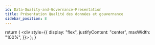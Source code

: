 ```yaml
---
id: Data-Quality-and-Governance-Presentation
title: Présentation Qualité des données et gouvernance
sidebar_position: 8
---
```



  return (
    <div style={{
        display: "flex",
        justifyContent: "center",
        maxWidth: "100%",
      }}>
      <ReactPlayer url='https://www.youtube.com/watch?v=JhDImCilRII' />
    </div>
  );
}

